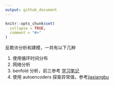 ```yaml
---
output: github_document
---
```


<!-- README.md is generated from README.Rmd. Please edit that file -->

```r
knitr::opts_chunk$set(
  collapse = TRUE,
  comment = "#>"
)
```

反欺诈分析和建模，一共有以下几种

1. 使用循环时间分布
1. 网络分析
1. benfold 分析，前三参考 [学习笔记](datacamp.md)
1. 使用 autoencoders 探查异常值，参考[jiaxiangbu](https://jiaxiangbu.github.io/learn_nn/keras_r/fraud_detection_wautoencoders.html)